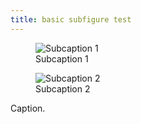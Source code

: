 ```yaml
---
title: basic subfigure test
---
```


::: {#fig-1 layout-ncol=2}

![Subcaption 1](./img/abbas.jpg){#fig-1-1}

![Subcaption 2](./img/painter.jpg){#fig-1-2}

Caption.

:::
